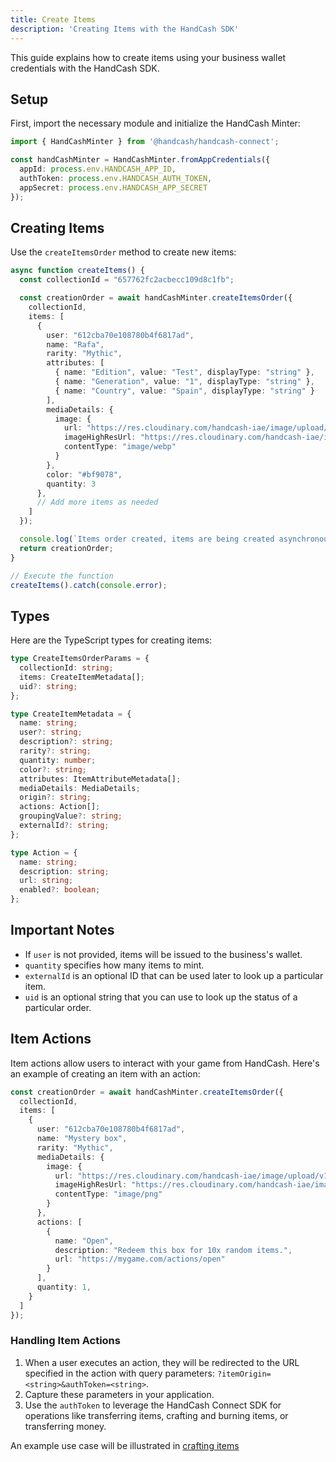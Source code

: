 ```yaml
---
title: Create Items
description: 'Creating Items with the HandCash SDK'
---
```


This guide explains how to create items using your business wallet credentials with the HandCash SDK.

## Setup

First, import the necessary module and initialize the HandCash Minter:

```typescript
import { HandCashMinter } from '@handcash/handcash-connect';

const handCashMinter = HandCashMinter.fromAppCredentials({
  appId: process.env.HANDCASH_APP_ID,
  authToken: process.env.HANDCASH_AUTH_TOKEN,
  appSecret: process.env.HANDCASH_APP_SECRET
});
```

## Creating Items

Use the `createItemsOrder` method to create new items:

```typescript
async function createItems() {
  const collectionId = "657762fc2acbecc109d8c1fb";

  const creationOrder = await handCashMinter.createItemsOrder({
    collectionId,
    items: [
      {
        user: "612cba70e108780b4f6817ad",
        name: "Rafa",
        rarity: "Mythic",
        attributes: [
          { name: "Edition", value: "Test", displayType: "string" },
          { name: "Generation", value: "1", displayType: "string" },
          { name: "Country", value: "Spain", displayType: "string" }
        ],
        mediaDetails: {
          image: {
            url: "https://res.cloudinary.com/handcash-iae/image/upload/v1702398977/items/jyn2qqyqyepqhqi9p661.webp",
            imageHighResUrl: "https://res.cloudinary.com/handcash-iae/image/upload/v1697465892/items/zq0lupxoj8id1uedgz2h.png",
            contentType: "image/webp"
          }
        },
        color: "#bf9078",
        quantity: 3
      },
      // Add more items as needed
    ]
  });

  console.log(`Items order created, items are being created asynchronously`);
  return creationOrder;
}

// Execute the function
createItems().catch(console.error);
```

## Types

Here are the TypeScript types for creating items:

```typescript
type CreateItemsOrderParams = {
  collectionId: string;
  items: CreateItemMetadata[];
  uid?: string;
};

type CreateItemMetadata = {
  name: string;
  user?: string;
  description?: string;
  rarity?: string;
  quantity: number;
  color?: string;
  attributes: ItemAttributeMetadata[];
  mediaDetails: MediaDetails;
  origin?: string;
  actions: Action[];
  groupingValue?: string;
  externalId?: string;
};

type Action = {
  name: string;
  description: string;
  url: string;
  enabled?: boolean;
};
```

## Important Notes

- If `user` is not provided, items will be issued to the business's wallet.
- `quantity` specifies how many items to mint.
- `externalId` is an optional ID that can be used later to look up a particular item.
- `uid` is an optional string that you can use to look up the status of a particular order.

## Item Actions

Item actions allow users to interact with your game from HandCash. Here's an example of creating an item with an action:

```typescript
const creationOrder = await handCashMinter.createItemsOrder({
  collectionId,
  items: [
    {
      user: "612cba70e108780b4f6817ad",
      name: "Mystery box",
      rarity: "Mythic",
      mediaDetails: {
        image: {
          url: "https://res.cloudinary.com/handcash-iae/image/upload/v1702398977/items/jyn2a2yqyepqhqi9p661.webp",
          imageHighResUrl: "https://res.cloudinary.com/handcash-iae/image/upload/v1702398977/items/jyn2a2yqyepqhqi9p661.png",
          contentType: "image/png"
        }
      },
      actions: [
        {
          name: "Open",
          description: "Redeem this box for 10x random items.",
          url: "https://mygame.com/actions/open"
        }
      ],
      quantity: 1,
    }
  ]
});
```

### Handling Item Actions

1. When a user executes an action, they will be redirected to the URL specified in the action with query parameters: `?itemOrigin=<string>&authToken=<string>`.
2. Capture these parameters in your application.
3. Use the `authToken` to leverage the HandCash Connect SDK for operations like transferring items, crafting and burning items, or transferring money.

An example use case will be illustrated in [crafting items](/handcash-items/craft-items)